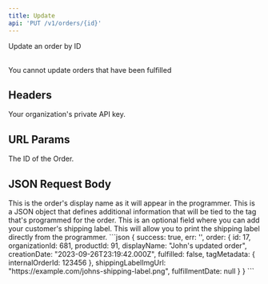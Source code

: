 ```yaml
---
title: Update
api: 'PUT /v1/orders/{id}'
---
```


Update an order by ID

<br/>

<Warning>
You cannot update orders that have been fulfilled
</Warning>

## Headers
<ParamField header="API-Key" placeholder="Your Private API Key" type="string" required>
  Your organization's private API key.
</ParamField>

## URL Params
<ParamField path="id" placeholder="Order ID" type="string" required>
	The ID of the Order.
</ParamField>

## JSON Request Body
<ParamField body="displayName" placeholder="John's Order" type="string">
	This is the order's display name as it will appear in the programmer.
</ParamField>

<ParamField body="tagMetadata" placeholder="{ internalOrderId: 123456 }" type="string">
	This is a JSON object that defines additional information that will be tied to the tag that's programmed for the order.
</ParamField>

<ParamField body="shippingLabelImgUrl" placeholder="https://example.com/johns-shipping-label.png" type="string">
	This is an optional field where you can add your customer's shipping label.
	This will allow you to print the shipping label directly from the programmer.
</ParamField>


<ResponseExample>
```json
{
      success: true,
	  err: '',
      order: {
        id: 17,
        organizationId: 681,
        productId: 91,
        displayName: "John's updated order",
        creationDate: "2023-09-26T23:19:42.000Z",
        fulfilled: false,
        tagMetadata: { internalOrderId: 123456 },
        shippingLabelImgUrl: "https://example.com/johns-shipping-label.png",
        fulfillmentDate: null
      }
    }
```
</ResponseExample>
